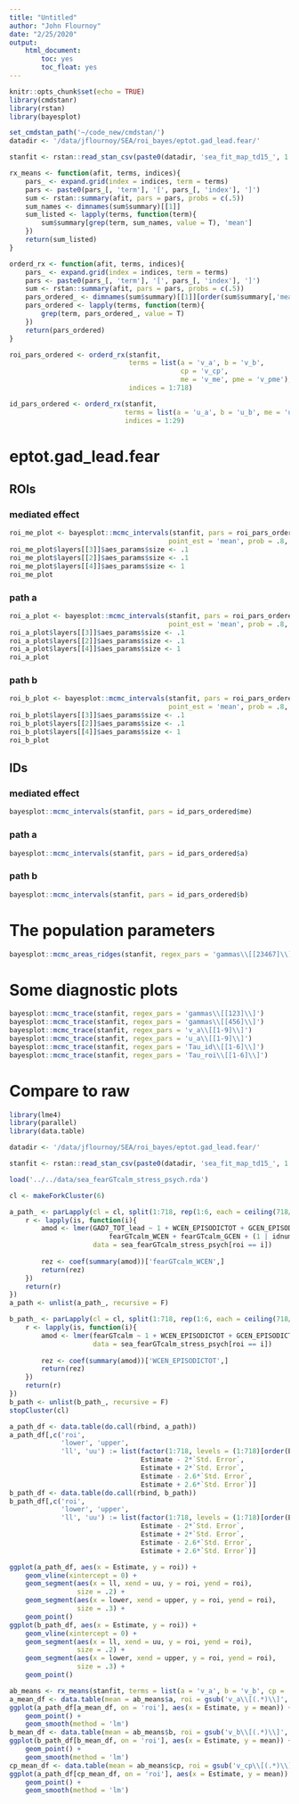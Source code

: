 ```yaml
---
title: "Untitled"
author: "John Flournoy"
date: "2/25/2020"
output: 
    html_document:
        toc: yes
        toc_float: yes
---
```


```r
knitr::opts_chunk$set(echo = TRUE)
library(cmdstanr)
library(rstan)
library(bayesplot)

set_cmdstan_path('~/code_new/cmdstan/')
datadir <- '/data/jflournoy/SEA/roi_bayes/eptot.gad_lead.fear/'

stanfit <- rstan::read_stan_csv(paste0(datadir, 'sea_fit_map_td15_', 1:4, '_brief.csv'))

rx_means <- function(afit, terms, indices){
    pars_ <- expand.grid(index = indices, term = terms)
    pars <- paste0(pars_[, 'term'], '[', pars_[, 'index'], ']')
    sum <- rstan::summary(afit, pars = pars, probs = c(.5))
    sum_names <- dimnames(sum$summary)[[1]]
    sum_listed <- lapply(terms, function(term){
        sum$summary[grep(term, sum_names, value = T), 'mean']
    })
    return(sum_listed)
}

orderd_rx <- function(afit, terms, indices){
    pars_ <- expand.grid(index = indices, term = terms)
    pars <- paste0(pars_[, 'term'], '[', pars_[, 'index'], ']')
    sum <- rstan::summary(afit, pars = pars, probs = c(.5))
    pars_ordered_ <- dimnames(sum$summary)[[1]][order(sum$summary[,'mean'])]
    pars_ordered <- lapply(terms, function(term){
        grep(term, pars_ordered_, value = T)
    })
    return(pars_ordered)
}

roi_pars_ordered <- orderd_rx(stanfit,
                              terms = list(a = 'v_a', b = 'v_b',
                                           cp = 'v_cp',
                                           me = 'v_me', pme = 'v_pme'),
                              indices = 1:718)

id_pars_ordered <- orderd_rx(stanfit,
                             terms = list(a = 'u_a', b = 'u_b', me = 'u_me'),
                             indices = 1:29)

```

# eptot.gad_lead.fear

## ROIs 

### mediated effect

```r
roi_me_plot <- bayesplot::mcmc_intervals(stanfit, pars = roi_pars_ordered$me,
                                        point_est = 'mean', prob = .8, prob_outer = .95)
roi_me_plot$layers[[3]]$aes_params$size <- .1
roi_me_plot$layers[[2]]$aes_params$size <- .1
roi_me_plot$layers[[4]]$aes_params$size <- 1
roi_me_plot
```

### path a

```r
roi_a_plot <- bayesplot::mcmc_intervals(stanfit, pars = roi_pars_ordered$a,
                                        point_est = 'mean', prob = .8, prob_outer = .95)
roi_a_plot$layers[[3]]$aes_params$size <- .1
roi_a_plot$layers[[2]]$aes_params$size <- .1
roi_a_plot$layers[[4]]$aes_params$size <- 1
roi_a_plot
```

### path b

```r
roi_b_plot <- bayesplot::mcmc_intervals(stanfit, pars = roi_pars_ordered$b,
                                        point_est = 'mean', prob = .8, prob_outer = .95)
roi_b_plot$layers[[3]]$aes_params$size <- .1
roi_b_plot$layers[[2]]$aes_params$size <- .1
roi_b_plot$layers[[4]]$aes_params$size <- 1
roi_b_plot
```

## IDs

### mediated effect

```r
bayesplot::mcmc_intervals(stanfit, pars = id_pars_ordered$me)
```

### path a

```r
bayesplot::mcmc_intervals(stanfit, pars = id_pars_ordered$a)
```

### path b

```r
bayesplot::mcmc_intervals(stanfit, pars = id_pars_ordered$b)
```

# The population parameters

```r
bayesplot::mcmc_areas_ridges(stanfit, regex_pars = 'gammas\\[[23467]\\]', prob_outer = .99, prob = .95)
```

# Some diagnostic plots

```r
bayesplot::mcmc_trace(stanfit, regex_pars = 'gammas\\[[123]\\]')
bayesplot::mcmc_trace(stanfit, regex_pars = 'gammas\\[[456]\\]')
bayesplot::mcmc_trace(stanfit, regex_pars = 'v_a\\[[1-9]\\]')
bayesplot::mcmc_trace(stanfit, regex_pars = 'u_a\\[[1-9]\\]')
bayesplot::mcmc_trace(stanfit, regex_pars = 'Tau_id\\[[1-6]\\]')
bayesplot::mcmc_trace(stanfit, regex_pars = 'Tau_roi\\[[1-6]\\]')
```

# Compare to raw

```r
library(lme4)
library(parallel)
library(data.table)

datadir <- '/data/jflournoy/SEA/roi_bayes/eptot.gad_lead.fear/'

stanfit <- rstan::read_stan_csv(paste0(datadir, 'sea_fit_map_td15_', 1:4, '_brief.csv'))

load('../../data/sea_fearGTcalm_stress_psych.rda')

cl <- makeForkCluster(6)

a_path_ <- parLapply(cl = cl, split(1:718, rep(1:6, each = ceiling(718/6))), function(is){
    r <- lapply(is, function(i){
        amod <- lmer(GAD7_TOT_lead ~ 1 + WCEN_EPISODICTOT + GCEN_EPISODICTOT + 
                         fearGTcalm_WCEN + fearGTcalm_GCEN + (1 | idnum), 
                     data = sea_fearGTcalm_stress_psych[roi == i])
        
        rez <- coef(summary(amod))['fearGTcalm_WCEN',]
        return(rez)   
    })
    return(r)
})
a_path <- unlist(a_path_, recursive = F)

b_path_ <- parLapply(cl = cl, split(1:718, rep(1:6, each = ceiling(718/6))), function(is){
    r <- lapply(is, function(i){
        amod <- lmer(fearGTcalm ~ 1 + WCEN_EPISODICTOT + GCEN_EPISODICTOT + (1 | idnum), 
                     data = sea_fearGTcalm_stress_psych[roi == i])
        
        rez <- coef(summary(amod))['WCEN_EPISODICTOT',]
        return(rez)   
    })
    return(r)
})
b_path <- unlist(b_path_, recursive = F)
stopCluster(cl)

a_path_df <- data.table(do.call(rbind, a_path))
a_path_df[,c('roi', 
             'lower', 'upper', 
             'll', 'uu') := list(factor(1:718, levels = (1:718)[order(Estimate, decreasing = T)]), 
                                 Estimate - 2*`Std. Error`, 
                                 Estimate + 2*`Std. Error`,
                                 Estimate - 2.6*`Std. Error`, 
                                 Estimate + 2.6*`Std. Error`)]
b_path_df <- data.table(do.call(rbind, b_path))
b_path_df[,c('roi', 
             'lower', 'upper', 
             'll', 'uu') := list(factor(1:718, levels = (1:718)[order(Estimate, decreasing = T)]), 
                                 Estimate - 2*`Std. Error`, 
                                 Estimate + 2*`Std. Error`,
                                 Estimate - 2.6*`Std. Error`, 
                                 Estimate + 2.6*`Std. Error`)]
```

```r
ggplot(a_path_df, aes(x = Estimate, y = roi)) + 
    geom_vline(xintercept = 0) + 
    geom_segment(aes(x = ll, xend = uu, y = roi, yend = roi),
                 size = .2) + 
    geom_segment(aes(x = lower, xend = upper, y = roi, yend = roi),
                 size = .3) + 
    geom_point()
ggplot(b_path_df, aes(x = Estimate, y = roi)) + 
    geom_vline(xintercept = 0) + 
    geom_segment(aes(x = ll, xend = uu, y = roi, yend = roi),
                 size = .2) + 
    geom_segment(aes(x = lower, xend = upper, y = roi, yend = roi),
                 size = .3) + 
    geom_point()
```

```r
ab_means <- rx_means(stanfit, terms = list(a = 'v_a', b = 'v_b', cp = 'v_cp'), 1:718)
a_mean_df <- data.table(mean = ab_means$a, roi = gsub('v_a\\[(.*)\\]', '\\1', names(ab_means$a)))
ggplot(a_path_df[a_mean_df, on = 'roi'], aes(x = Estimate, y = mean)) +
    geom_point() +
    geom_smooth(method = 'lm')
b_mean_df <- data.table(mean = ab_means$b, roi = gsub('v_b\\[(.*)\\]', '\\1', names(ab_means$b)))
ggplot(b_path_df[b_mean_df, on = 'roi'], aes(x = Estimate, y = mean)) +
    geom_point() +
    geom_smooth(method = 'lm')
cp_mean_df <- data.table(mean = ab_means$cp, roi = gsub('v_cp\\[(.*)\\]', '\\1', names(ab_means$cp)))
ggplot(a_path_df[cp_mean_df, on = 'roi'], aes(x = Estimate, y = mean)) +
    geom_point() +
    geom_smooth(method = 'lm')

```
